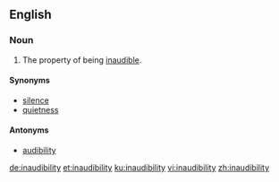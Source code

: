 ==English==

===Noun===
{{en-noun|-}}

# The property of being [[inaudible]].

====Synonyms====
*[[silence]]
*[[quietness]]

====Antonyms====
*[[audibility]]

[[de:inaudibility]]
[[et:inaudibility]]
[[ku:inaudibility]]
[[vi:inaudibility]]
[[zh:inaudibility]]